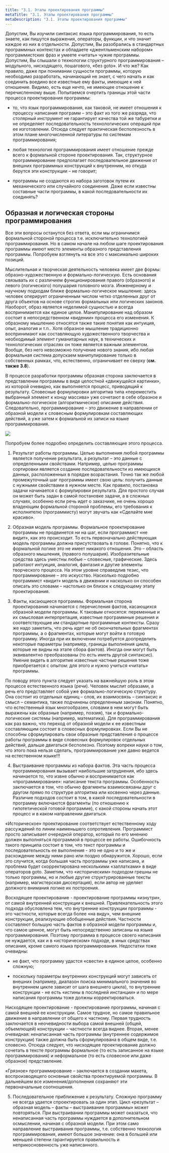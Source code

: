 ```yaml
---
title: "3.1. Этапы проектирования программы"
metaTitle: "3.1. Этапы проектирования программы"
metaDescription: "3.1. Этапы проектирования программы"
---
```


Допустим, Вы изучили синтаксис языка программирования, то есть знаете, как пишутся выражения, операторы, функции, и что значит каждое из них в отдельности. Допустим, Вы разобрались в стандартных программных контекстах и обладаете «джентльменским набором» программистских фраз и умеете «читать» чужие программы. Допустим, Вы слышали о технологии структурного программирования – модульного, нисходящего, пошагового, «без goto». И что же? Как правило, даже при понимании сущности программы, которую необходимо разработать, начинающий не знает, с чего начать и как соединить воедино все известные ему факты, имеющие к ней отношение. Видимо, есть еще нечто, не имеющее отношение к перечисленному выше. Попытаемся очертить границы этой части процесса проектирования программы:

- то, что язык программирования, как таковой, не имеет отношения к процессу написания программ – это факт из того же разряда, что столярный инструмент не гарантирует качества той же табуретки и не определяет последовательность технологических операций при ее изготовлении. Отсюда следует практическая бесполезность в этом плане многочисленной литературы по системам программирования;

- любая технология программирования имеет отношение прежде всего к формальной стороне проектирования. Так, структурное программирование предполагает последовательное движение от внешних программных конструкций к внутренним, но откуда берутся эти конструкции – не говорит;

- программы не создаются из набора заготовок путем их механического или случайного соединения. Даже если известны составные части программы, в какой последовательности их соединять?

## Образная и логическая стороны программирования

Все эти вопросы останутся без ответа, если мы ограничимся формальной стороной процесса т.е. исключительно технологией программирования. Но в самом начале на любом шаге проектирования программы имеют место элементы образного представления программы. Попробуем взглянуть на все это с максимально широких позиций.

Мыслительная и творческая деятельность человека имеет две формы: образно-художественную и формально-логическую. Есть основания связывать их с различием функционирования правого (образного) и левого (логического) полушария головного мозга. Инженерному и научному подходам ближе формально-логическое мышление: здесь человек оперирует ограниченным числом четко отделенных друг от друга объектов на основе строгих формальных или логических законов. Наоборот, образ является неделимой сущностью и всегда воспринимается как единое целое. Манипулирование над образом состоит в непосредственном «видении» процесса его изменения. К образному мышлению относятся также такие понятия как интуиция, опыт, аналогия и т.п.. Хотя образное мышление традиционно воспринимают как составляющую художественного творчества и необходимый элемент гуманитарных наук, в технических и технологических отраслях он тоже является важным элементом. Вообще, без него невозможно получение нового знания, ибо любая формальная система допускаем манипулирование только в собственных рамках, что, естественно, ограничивает ее сверху (**см. также 3.8**).

В процессе разработки программы образная сторона заключается в представлении программы в виде целостной «движущейся картинки», из которой очевидно, как выполняется процесс, приводящий к результату. Словесные формулировки алгоритма типа «переместить выбранный элемент к концу массива» уже сочетают в себе образное и формально-логическое (алгоритмическое) описание действия. Следовательно, программирование – это движение в направлении от образной модели к словесным формулировкам составляющих действий, а уже затем к формальной их записи на языке программирования.

![](./assets/031-02.jpg)

Попробуем более подробно определить составляющие этого процесса.

1. Результат работы программы. Целью выполнения любой программы является получение результата, а результат – это данные с определенными свойствами. Например, целью программы сортировки является создание последовательности из имеющихся данных, расположенных в порядке возрастания. Точно так же любой промежуточный шаг программы имеет свою цель: получить данные с нужными свойствами в нужном месте. Как правило, постановка задачи начинается с формулировки результата. Для простого случая он может быть задан в самой постановке задачи, а в сложных случаях, особенно если речь идет о заказчике, не очень хорошо владеющим формальной стороной проблемы, его требования к исполнителю (программисту) могут звучать как «Сделайте мне красиво».

2. Образная модель программы. Формальное проектирование программы не продвинется ни на шаг, если программист «не видит», как это происходит. То есть первоначально действующая модель программы должна присутствовать в голове. Понятно, что к формальной логике это не имеет никакого отношения. Это – область образного мышления, (правого полушария). Изобразительные средства здесь уместны любые – словесные, графические. Здесь работают интуиция, аналогия, фантазия и другие элементы творческого процесса. На этом уровне справедлив тезис, что программирование – это искусство. Насколько подробно программист «видит» модель в движении и насколько он способен описать это словами – настолько он близок к следующему этапу проектирования.

3. Факты, касающиеся программы. Формальная сторона проектирования начинается с перечисления фактов, касающихся образной модели программы. К таковым относятся: переменные и их смысловая интерпретация, известные программные решения и соответствующие им стандартные программные контексты. Сразу же надо заметить, что речь идет не об окончательных фрагментах программы, а о фрагментах, которые могут войти в готовую программу. Иногда при их включении потребуется доопределить некоторые параметры (например, границы выполнения цикла, которые не видны на этапе сбора фактов). Иногда они могут быть эквивалентно преобразованы (то есть иметь другой синтаксис). Умение видеть в алгоритме известные частные решения тоже приобретается с опытом: для этого и нужно учиться «читать» программы.

По поводу этого пункта следует указать на важнейшую роль в этом процессе естественного языка (речи). Человек мыслит образами, а речь его представляет собой уже формально-логическую структуру. Она состоит из отдельных единиц – слов, их взаимосвязь – синтаксис и смысл – семантика, также подчинены определенным законам. Понятно, что естественный язык многообразен, словами в нем могут быть выражены как образные (например, поэзия), так и формально-логические системы (например, математика). Для программирования как раз важно, что переход от образной модели к ее известным составляющим состоит в словесных формулировках. Если Вы не способны сформулировать свои образные представления о процессе работы программы в виде словесных формулировок отдельных действий, дальше двигаться бесполезно. Поэтому вопреки науки о том, что этого пока нельзя сделать, программирование уже давно ведется на естественном языке!!!

4. Выстраивание программы из набора фактов. Эта часть процесса программирования вызывает наибольшие затруднения, ибо здесь начинается то, что извне обычно и воспринимается как «программирование»: написание текста программы. Особенность заключается в том, что обычно фрагменты взаимосвязаны друг с другом прямо по структуре алгоритма или косвенно через данные. Различие подходов состоит в том, в какой последовательности в программу включаются фрагменты (по отношению к гипотетической готовой программе), с какой стороны начать этот процесс и в каком направлении двигаться.

«Историческое» проектирование соответствует естественному ходу рассуждений по линии наименьшего сопротивления. Программист просто записывает очередной оператор, который по его мнению должен выполняться программой в процессе ее работы. Ошибочность такого принципа состоит в том, что текст программы и последовательность ее выполнения - это не одно и то же и расхождение между ними рано или поздно обнаружится. Хорошо, если это случится, когда большая часть программы уже написана, и проблема будет скорректирована несколькими «заплатками» в виде операторов goto. Заметим, что «историческим» подходом грешны не только программы, но и любые другие структурированные тексты (например, магистерская диссертация), если автор не уделяет должного внимания логике их построения.

Восходящее проектирование - проектирование программы «изнутри», от самой внутренней конструкции к внешней. Привлекательность этого подхода обусловлена тем, что внутренние конструкции программы - это частности, которые всегда более «на виду», чем внешние конструкции, реализующие обобщенные действия. Частности составляют большую часть фактов в образной модели программы и, что самое ценное, могут быть непосредственно записаны на языке программирования. Поэтому программа в процессе своего написания не нуждается, как и в «историческом» подходе, в иных средствах описания, кроме самого языка программирования. Недостатки тоже очевидны:

- не факт, что программу удастся «свести» в единое целое, особенно сложную;

- поскольку параметры внутренних конструкций могут зависеть от внешних (например, диапазон поиска минимального значения во внутреннем цикле зависит от шага внешнего цикла), то внутренние конструкции - не есть «истины в последней инстанции» и по мере написания программы тоже должны корректироваться.

Нисходящее проектирование - проектирование программы, начиная с самой внешней ее конструкции. Самое трудное, но самое правильное движение в направлении от общего к частному. Первая трудность заключается в неочевидности выбора самой внешней (общей, объемлющей) конструкции – частности всегда виднее. Вторая, менее очевидная: ненаписанная часть программы (внутреннее содержимое конструкции) также должна быть сформулирована в общем виде, т.е. словесно. Отсюда следует, что нисходящее проектирование должно сочетать в тексте программы формальное (то есть записанное на языке программирования) и неформальное (то есть словесное или даже образное) представление.

«Грязное» программирование – заключается в создании макета, воспроизводящего основные свойства проектируемой программы. В дальнейшем все изменения/дополнения сохраняют эти первоначальные соотношения.

5. Последовательное приближение к результату. Сложную программу не всегда удается спроектировать за один этап. Цикл «результат – образная модель – факты – выстраивание программы» может повторяться. При выстраивании программы может оказаться, что ненаписанная часть программы нуждается в дополнительном осмыслении, начиная с образной модели. При этом само направление выстраивания программы, т.е. собственно технология программирования, имеют большое значение: она в большей или меньшей степени гарантируется правильность и неприкосновенность уже написанного.
